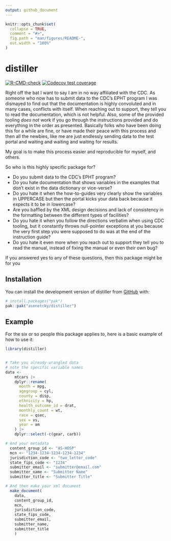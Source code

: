 ```yaml
---
output: github_document
---
```


<!-- README.md is generated from README.Rmd. Please edit that file -->

```r
knitr::opts_chunk$set(
  collapse = TRUE,
  comment = "#>",
  fig.path = "man/figures/README-",
  out.width = "100%"
)
```

# distiller

<!-- badges: start -->
[![R-CMD-check](https://github.com/asenetcky/distiller/actions/workflows/R-CMD-check.yaml/badge.svg)](https://github.com/asenetcky/distiller/actions/workflows/R-CMD-check.yaml)
[![Codecov test coverage](https://codecov.io/gh/asenetcky/distiller/graph/badge.svg)](https://app.codecov.io/gh/asenetcky/distiller)
<!-- badges: end -->

Right off the bat I want to say I am in no way affiliated with the
CDC. As someone who now has to submit data to the CDC's EPHT program I was
dismayed to find out that the documentation is highly convoluted and in many
cases, conflicts with itself.  When reaching out to support, they tell you
to read the documentation, which is not helpful.  Also, some of the provided
tooling _does not_ work if you go through the instructions provided and do
everything in the order as presented.  Basically folks who have been doing
this for a while are fine, or have made their peace with this process and then
all the newbies, like me are just endlessly sending data to the test portal
and waiting and waiting and waiting for results. 

My goal is to make this process easier and reproducible for myself, and others.

So who is this highly specific package for?

  *  Do you submit data to the CDC's EPHT program?
  *  Do you hate documentation that shows variables in the examples that don't 
  exist in the data dictionary or vice-verse?
  *  Do you hate it when the how-to-guides very clearly show the variables 
  in UPPERCASE but then the portal kicks your data back because it expects it
  to be in lowercase?
  *  Are you baffled by the XML design decisions and lack of consistency in the
  formatting between the different types of facilities?
  *  Do you hate it when you follow the directions verbatim when using CDC
  tooling, but it constantly throws null-pointer exceptions at you because
  the very first step you were supposed to do was at the end of the instruction
  guide?  
  *  Do you hate it even more when you reach out to support they tell you to 
  read the manual, instead of fixing the manual or even their own bug?
  
  If you answered yes to any of these questions, then this package might be for you
  

## Installation

You can install the development version of distiller from [GitHub](https://github.com/) with:

``` r
# install.packages("pak")
pak::pak("asenetcky/distiller")
```

## Example

For the six or so people this package applies to, here is a basic example of how to use it:

```r
library(distiller)


# Take you already-wrangled data
# note the specific variable names
data <-
    mtcars |>
    dplyr::rename(
      month = mpg,
      agegroup = cyl,
      county = disp,
      ethnicity = hp,
      health_outcome_id = drat,
      monthly_count = wt,
      race = qsec,
      sex = vs,
      year = am
    ) |>
    dplyr::select(-c(gear, carb))

# And your metadata
  content_group_id <- "AS-HOSP"
  mcn <- "1234-1234-1234-1234-1234"
  jurisdiction_code <- "two_letter_code"
  state_fips_code <- "1234"
  submitter_email <- "submitter@email.com"
  submitter_name <- "Submitter Name"
  submitter_title <- "Submitter Title"

# And then make your xml document
  make_document(
    data,
    content_group_id,
    mcn,
    jurisdiction_code,
    state_fips_code,
    submitter_email,
    submitter_name,
    submitter_title
    )
```
